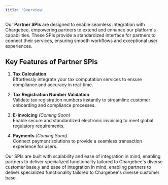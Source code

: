 ```yaml
---
title: 'Overview'
---
```


Our **Partner SPIs** are designed to enable seamless integration with Chargebee, empowering partners to extend and enhance our platform's capabilities. These SPIs provide a standardized interface for partners to connect their services, ensuring smooth workflows and exceptional user experiences.

## Key Features of Partner SPIs

1. **Tax Calculation**  
   Effortlessly integrate your tax computation services to ensure compliance and accuracy in real-time.

2. **Tax Registration Number Validation**  
   Validate tax registration numbers instantly to streamline customer onboarding and compliance processes.

3. **E-Invoicing** *(Coming Soon)*  
   Enable secure and standardized electronic invoicing to meet global regulatory requirements.

4. **Payments** *(Coming Soon)*  
   Connect payment solutions to provide a seamless transaction experience for users.

Our SPIs are built with scalability and ease of integration in mind, enabling partners to deliver specialized functionality tailored to Chargebee's diverse customer base.y and ease of integration in mind, enabling partners to deliver specialized functionality tailored to Chargebee's diverse customer base.